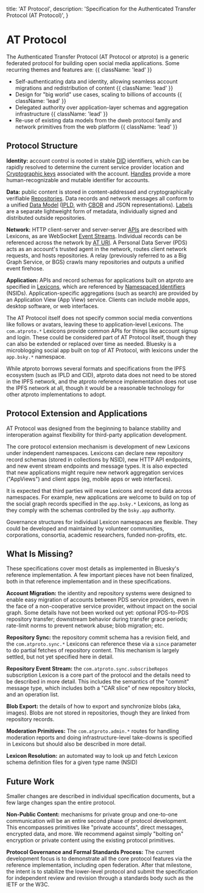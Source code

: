   title: 'AT Protocol',
  description:
    'Specification for the Authenticated Transfer Protocol (AT Protocol)',
}

# AT Protocol

The Authenticated Transfer Protocol (AT Protocol or atproto) is a generic federated protocol for building open social media applications. Some recurring themes and features are: {{ className: 'lead' }}

- Self-authenticating data and identity, allowing seamless account migrations and redistribution of content {{ className: 'lead' }}
- Design for "big world" use cases, scaling to billions of accounts {{ className: 'lead' }}
- Delegated authority over application-layer schemas and aggregation infrastructure {{ className: 'lead' }}
- Re-use of existing data models from the dweb protocol family and network primitives from the web platform {{ className: 'lead' }}

## Protocol Structure

**Identity:** account control is rooted in stable [DID](/specs/did) identifiers, which can be rapidly resolved to determine the current service provider location and [Cryptographic keys](/specs/cryptography) associated with the account. [Handles](/specs/handle) provide a more human-recognizable and mutable identifier for accounts.

**Data:** public content is stored in content-addressed and cryptographically verifiable [Repositories](/specs/repository). Data records and network messages all conform to a unified [Data Model](/specs/data-model) ([IPLD](https://ipld.io/docs/data-model/), with [CBOR](https://en.wikipedia.org/wiki/CBOR) and JSON representations). [Labels](/specs/label) are a separate lightweight form of metadata, individually signed and distributed outside repositories.

**Network:** HTTP client-server and server-server [APIs](/specs/xrpc) are described with Lexicons, as are WebSocket [Event Streams](/specs/event-stream). Individual records can be referenced across the network by [AT URI](/specs/at-uri-scheme). A Personal Data Server (PDS) acts as an account's trusted agent in the network, routes client network requests, and hosts repositories. A relay (previously referred to as a Big Graph Service, or BGS) crawls many repositories and outputs a unified event firehose.

**Application:** APIs and record schemas for applications built on atproto are specified in [Lexicons](/specs/lexicon), which are referenced by [Namespaced Identifiers](/specs/nsid) (NSIDs). Application-specific aggregations (such as search) are provided by an Application View (App View) service. Clients can include mobile apps, desktop software, or web interfaces.

The AT Protocol itself does not specify common social media conventions like follows or avatars, leaving these to application-level Lexicons. The `com.atproto.*` Lexicons provide common APIs for things like account signup and login. These could be considered part of AT Protocol itself, though they can also be extended or replaced over time as needed. Bluesky is a microblogging social app built on top of AT Protocol, with lexicons under the `app.bsky.*` namespace.

While atproto borrows several formats and specifications from the IPFS ecosystem (such as IPLD and CID), atproto data does not need to be stored in the IPFS network, and the atproto reference implementation does not use the IPFS network at all, though it would be a reasonable technology for other atproto implementations to adopt.


## Protocol Extension and Applications

AT Protocol was designed from the beginning to balance stability and interoperation against flexibility for third-party application development.

The core protocol extension mechanism is development of new Lexicons under independent namespaces. Lexicons can declare new repository record schemas (stored in collections by NSID), new HTTP API endpoints, and new event stream endpoints and message types. It is also expected that new applications might require new network aggregation services ("AppViews") and client apps (eg, mobile apps or web interfaces).

It is expected that third parties will reuse Lexicons and record data across namespaces. For example, new applications are welcome to build on top of the social graph records specified in the `app.bsky.*` Lexicons, as long as they comply with the schemas controlled by the `bsky.app` authority.

Governance structures for individual Lexicon namespaces are flexible. They could be developed and maintained by volunteer communities, corporations, consortia, academic researchers, funded non-profits, etc.

## What Is Missing?

These specifications cover most details as implemented in Bluesky's reference implementation. A few important pieces have not been finalized, both in that reference implementation and in these specifications.

**Account Migration:** the identity and repository systems were designed to enable easy migration of accounts between PDS service providers, even in the face of a non-cooperative service provider, without impact on the social graph. Some details have not been worked out yet: optional PDS-to-PDS repository transfer; downstream behavior during transfer grace periods; rate-limit norms to prevent network abuse; blob migration; etc.

**Repository Sync:** the repository commit schema has a revision field, and the `com.atproto.sync.*` Lexicons can reference these via a `since` parameter to do partial fetches of repository content. This mechanism is largely settled, but not yet specified here in detail.

**Repository Event Stream:** the `com.atproto.sync.subscribeRepos` subscription Lexicon is a core part of the protocol and the details need to be described in more detail. This includes the semantics of the "commit" message type, which includes both a "CAR slice" of new repository blocks, and an operation list.

**Blob Export:** the details of how to export and synchronize blobs (aka, images). Blobs are not stored in repositories, though they are linked from repository records.

**Moderation Primitives:** The `com.atproto.admin.*` routes for handling moderation reports and doing infrastructure-level take-downs is specified in Lexicons but should also be described in more detail.

**Lexicon Resolution:** an automated way to look up and fetch Lexicon schema definition files for a given type name (NSID)

## Future Work

Smaller changes are described in individual specification documents, but a few large changes span the entire protocol.

**Non-Public Content:** mechanisms for private group and one-to-one communication will be an entire second phase of protocol development. This encompasses primitives like "private accounts", direct messages, encrypted data, and more. We recommend against simply "bolting on" encryption or private content using the existing protocol primitives.

**Protocol Governance and Formal Standards Process:** The current development focus is to demonstrate all the core protocol features via the reference implementation, including open federation. After that milestone, the intent is to stabilize the lower-level protocol and submit the specification for independent review and revision through a standards body such as the IETF or the W3C.

